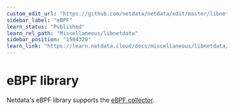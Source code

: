 ```yaml
---
custom_edit_url: "https://github.com/netdata/netdata/edit/master/libnetdata/ebpf/README.md"
sidebar_label: "eBPF"
learn_status: "Published"
learn_rel_path: "Miscellaneous/libnetdata"
sidebar_position: "1504320"
learn_link: "https://learn.netdata.cloud/docs/miscellaneous/libnetdata/ebpf"
---
```



# eBPF library

Netdata's eBPF library supports the [eBPF collector](https://github.com/netdata/netdata/blob/master/collectors/ebpf.plugin/README.md).

